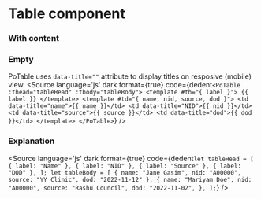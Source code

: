 # Table component




<Meta title="Content/Table" component={PoTable} />

<Description of={PoTable} />

### With content
<Canvas withToolbar>
  <Story id="content-table--with-content" />
</Canvas>

### Empty
<Canvas withToolbar>
  <Story id="content-table--empty" />
</Canvas>

PoTable uses `data-title=""` attribute to display titles on resposive (mobile) view.
<Source
  language='js'
  dark
  format={true}
  code={dedent`
    <PoTable :thead="tableHead" :tbody="tableBody">
        <template #th="{ label }">
        {{ label }}
        </template>
        <template #td="{ name, nid, source, dod }">
        <td data-title="name">{{ name }}</td>
        <td data-title="NID">{{ nid }}</td>
        <td data-title="source">{{ source }}</td>
        <td data-title="dod">{{ dod }}</td>
        </template>
    </PoTable>
  `}
/>

### Explanation

<ArgsTable of={PoTable} />

<Source
  language='js'
  dark
  format={true}
  code={dedent`
    let tableHead = [
        { label: "Name" },
        { label: "NID" },
        { label: "Source" },
        { label: "DOD" },
    ];
    let tableBody = [
        { name: "Jane Gasim", nid: "A00000", source: "YY Clinic", dod: "2022-11-12" },
        {
            name: "Mariyam Doe",
            nid: "A00000",
            source: "Rashu Council",
            dod: "2022-11-02",
        },
    ];
  `}
/>